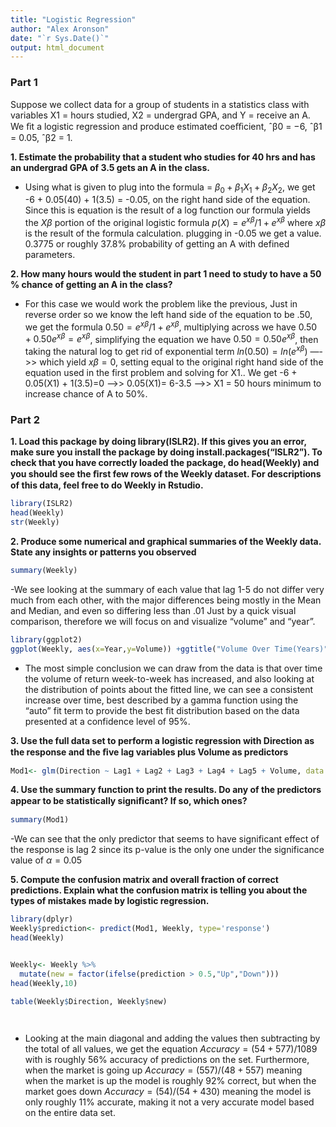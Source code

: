 ---
title: "Logistic Regression"
author: "Alex Aronson"
date: "`r Sys.Date()`"
output: html_document
---

### **Part 1**

Suppose we collect data for a group of students in a statistics class with variables X1 = hours studied, X2 = undergrad GPA, and Y = receive an A. We ﬁt a logistic regression and produce estimated coeﬃcient, ˆβ0 = −6, ˆβ1 = 0.05, ˆβ2 = 1.

**1. Estimate the probability that a student who studies for 40 hrs and has an undergrad GPA of 3.5 gets an A in the class.**

  - Using what is given to plug into the formula = $\beta_0 + \beta_1X_1 +\beta_2X_2$, we get -6 + 0.05(40) + 1(3.5) = -0.05, on the right hand side of the equation. Since this is equation is the result of a log function our formula yields the $X\beta$ portion of the original logistic formula $p(X)= e^{x\beta}/1+e^{x\beta}$ where $x\beta$ is the result of the formula calculation. plugging in -0.05 we get a value. 0.3775 or roughly 37.8% probability of getting an A with defined parameters. 
  
**2. How many hours would the student in part 1 need to study to have a 50 % chance of getting an A in the class?**

  - For this case we would work the problem like the previous, Just in reverse order so we know the left hand side of the equation to be .50, we get the formula $0.50=e^{x\beta}/1+e^{x\beta}$, multiplying across we have $0.50 + 0.50e^{x\beta}=e^{x\beta}$, simplifying the equation we have $0.50 = 0.50e^{x\beta}$, then taking the natural log to get rid of exponential  term $ln(0.50)=ln(e^{x\beta})$ ---->> which yield $x\beta=0$, setting equal to the original right hand side of the equation used in the first problem and solving for X1.. We get -6 + 0.05(X1) + 1(3.5)=0 ---->> 0.05(X1)= 6-3.5 ---->> X1 = 50 hours minimum to increase chance of A to 50%.
  
  
### **Part 2**

**1. Load this package by doing library(ISLR2). If this gives you an error, make sure you install the package by doing install.packages(“ISLR2”). To check that you have correctly loaded the package, do head(Weekly) and you should see the ﬁrst few rows of the Weekly dataset. For descriptions of this data, feel free to do Weekly in Rstudio.**

```{R}
library(ISLR2)
head(Weekly)
str(Weekly)
```

**2. Produce some numerical and graphical summaries of the Weekly data. State any insights or patterns you observed**

```{R}
summary(Weekly)
```

  -We see looking at the summary of each value that lag 1-5 do not differ very much from each other, with the major differences being mostly in the Mean and Median, and even so differing less than .01 Just by a quick visual comparison, therefore we will focus on and visualize "volume" and "year".
  
  
```{R}
library(ggplot2)
ggplot(Weekly, aes(x=Year,y=Volume)) +ggtitle("Volume Over Time(Years)")+ geom_point() + geom_smooth(method="auto", se=TRUE, fullrange=FALSE, level=0.95)
```

  - The most simple conclusion we can draw from the data is that over time the volume of return week-to-week has increased, and also looking at the distribution of points about the fitted line, we can see a consistent increase over time, best described by a gamma function using the "auto" fit term to provide the best fit distribution based on the data presented at a confidence level of 95%.
  
  
**3. Use the full data set to perform a logistic regression with Direction as the response and the ﬁve lag variables plus Volume as predictors**

```{R}

Mod1<- glm(Direction ~ Lag1 + Lag2 + Lag3 + Lag4 + Lag5 + Volume, data = Weekly, family = binomial)

```


**4. Use the summary function to print the results. Do any of the predictors appear to be statistically signiﬁcant? If so, which ones?**

```{R}

summary(Mod1)

```

   -We can see that the only predictor that seems to have significant effect of the response is lag 2 since its p-value is the only one under the significance value of $\alpha =0.05$ 



**5. Compute the confusion matrix and overall fraction of correct predictions. Explain what the confusion matrix is telling you about the types of mistakes made by logistic regression.**

```{R}
library(dplyr)
Weekly$prediction<- predict(Mod1, Weekly, type='response')
head(Weekly)


Weekly<- Weekly %>%
  mutate(new = factor(ifelse(prediction > 0.5,"Up","Down")))
head(Weekly,10)

table(Weekly$Direction, Weekly$new)

  
```

  - Looking at the main diagonal and adding the values then subtracting by the total of all values, we get the equation $Accuracy = (54+577)/1089$ with is roughly 56% accuracy of predictions on the set. Furthermore, when the market is going up $Accuracy = (557)/(48+557)$ meaning when the market is up the model is roughly 92% correct, but when the market goes down $Accuracy = (54)/(54+430)$ meaning the model is only roughly 11% accurate, making it not a very accurate model based on the entire data set. 



